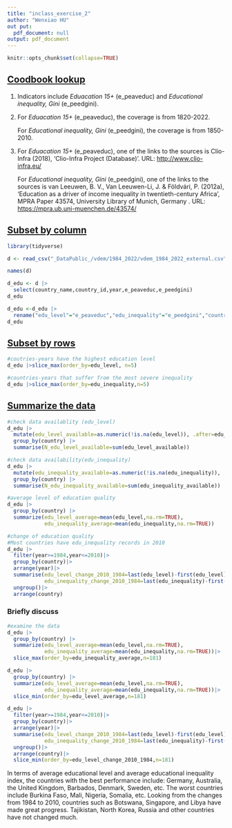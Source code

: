 ```yaml
---
title: "inclass_exercise_2"
author: "Wenxiao HU"
out put:
  pdf_document: null
output: pdf_document
---
```


```r
knitr::opts_chunk$set(collapse=TRUE)
```

## [Coodbook lookup]{.underline}

1.  Indicators include *Eduacation 15+* (e_peaveduc) and *Educational inequality, Gini* (e_peedgini).

2.  For *Eduacation 15+* (e_peaveduc), the coverage is from 1820-2022.

    For *Educational inequality, Gini* (e_peedgini), the coverage is from 1850-2010.

3.  For *Eduacation 15+* (e_peaveduc), one of the links to the sources is Clio-Infra (2018), 'Clio-Infra Project (Database)'. URL: <http://www.clio-infra.eu/>

    For *Educational inequality, Gini* (e_peedgini), one of the links to the sources is van Leeuwen, B. V., Van Leeuwen-Li, J. & Földvári, P. (2012a), 'Education as a driver of income inequality in twentieth-century Africa', MPRA Paper 43574, University Library of Munich, Germany . URL: <https://mpra.ub.uni-muenchen.de/43574/>

## [Subset by column]{.underline}

```r
library(tidyverse)
```

```r
d <- read_csv("_DataPublic_/vdem/1984_2022/vdem_1984_2022_external.csv")
```

```r
names(d)
```

```r
d_edu <- d |>
  select(country_name,country_id,year,e_peaveduc,e_peedgini)
d_edu
```

```r
d_edu <-d_edu |> 
  rename("edu_level"="e_peaveduc","edu_inequality"="e_peedgini","country"="country_name","ID"="country_id")
d_edu
```

## [Subset by rows]{.underline}

```r
#coutries-years have the highest education level
d_edu |>slice_max(order_by=edu_level, n=5)
```

```r
#countries-years that suffer from the most severe inequality
d_edu |>slice_max(order_by=edu_inequality,n=5)
```

## [Summarize the data]{.underline}

```r
#check data availablity (edu_level)
d_edu |>
  mutate(edu_level_available=as.numeric(!is.na(edu_level)), .after=edu_level) |>
  group_by(country) |>
  summarise(N_edu_level_available=sum(edu_level_available))
```

```r
#check data availability(edu_inequality)
d_edu |>
  mutate(edu_inequality_available=as.numeric(!is.na(edu_inequality)), .after=edu_inequality) |>
  group_by(country) |>
  summarise(N_edu_inequality_available=sum(edu_inequality_available))
```

```r
#average level of education quality
d_edu |>
  group_by(country) |>
  summarize(edu_level_average=mean(edu_level,na.rm=TRUE),
            edu_inequality_average=mean(edu_inequality,na.rm=TRUE))
```

```r
#change of education quality 
#Most countries have edu_inequality records in 2010
d_edu |>
  filter(year>=1984,year<=2010)|>
  group_by(country)|>
  arrange(year)|>
  summarise(edu_level_change_2010_1984=last(edu_level)-first(edu_level),
            edu_inequality_change_2010_1984=last(edu_inequality)-first(edu_inequality))|>
  ungroup()|>
  arrange(country)
```

### Briefly discuss

```r
#examine the data 
d_edu |>
  group_by(country) |>
  summarize(edu_level_average=mean(edu_level,na.rm=TRUE),
            edu_inequality_average=mean(edu_inequality,na.rm=TRUE))|>
  slice_max(order_by=edu_inequality_average,n=181)
```

```r
d_edu |>
  group_by(country) |>
  summarize(edu_level_average=mean(edu_level,na.rm=TRUE),
            edu_inequality_average=mean(edu_inequality,na.rm=TRUE))|>
  slice_min(order_by=edu_level_average,n=181)
```

```r
d_edu |>
  filter(year>=1984,year<=2010)|>
  group_by(country)|>
  arrange(year)|>
  summarise(edu_level_change_2010_1984=last(edu_level)-first(edu_level),
            edu_inequality_change_2010_1984=last(edu_inequality)-first(edu_inequality))|>
  ungroup()|>
  arrange(country)|>
  slice_min(order_by=edu_level_change_2010_1984,n=181)
```

In terms of average educational level and average educational inequality index, the countries with the best performance include: Germany, Australia, the United Kingdom, Barbados, Denmark, Sweden, etc. The worst countries include Burkina Faso, Mali, Nigeria, Somalia, etc. Looking from the changes from 1984 to 2010, countries such as Botswana, Singapore, and Libya have made great progress. Tajikistan, North Korea, Russia and other countries have not changed much.

